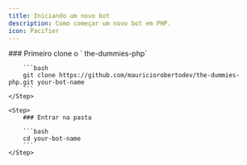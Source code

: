 ```yaml
---
title: Iniciando um novo bot
description: Como começar um novo bot em PHP.
icon: Pacifier
---
```



<Steps>
    <Step>
        ### Primeiro clone o ` the-dummies-php` 
        
        ```bash 
        git clone https://github.com/mauriciorobertodev/the-dummies-php.git your-bot-name 
        ```
    </Step>

    <Step>
        ### Entrar na pasta

        ```bash
        cd your-bot-name
        ```
    </Step>

</Steps>
